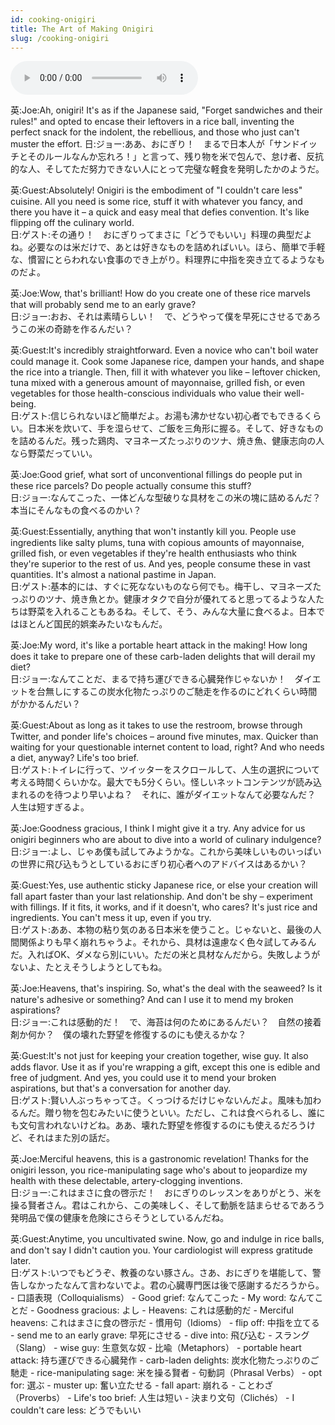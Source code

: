 ```yaml
---
id: cooking-onigiri
title: The Art of Making Onigiri
slug: /cooking-onigiri
---
```


<audio controls src="audio/cooking-onigiri.mp3"></audio>


<Tabs>
  <TabItem value="text" label="英文">
英:Joe:Ah, onigiri! It's as if the Japanese said, "Forget sandwiches and their rules!" and opted to encase their leftovers in a rice ball, inventing the perfect snack for the indolent, the rebellious, and those who just can't muster the effort.  
日:ジョー:ああ、おにぎり！　まるで日本人が「サンドイッチとそのルールなんか忘れろ！」と言って、残り物を米で包んで、怠け者、反抗的な人、そしてただ努力できない人にとって完璧な軽食を発明したかのようだ。

英:Guest:Absolutely! Onigiri is the embodiment of "I couldn't care less" cuisine. All you need is some rice, stuff it with whatever you fancy, and there you have it – a quick and easy meal that defies convention. It's like flipping off the culinary world.  
日:ゲスト:その通り！　おにぎりってまさに「どうでもいい」料理の典型だよね。必要なのは米だけで、あとは好きなものを詰めればいい。ほら、簡単で手軽な、慣習にとらわれない食事のでき上がり。料理界に中指を突き立てるようなものだよ。

英:Joe:Wow, that's brilliant! How do you create one of these rice marvels that will probably send me to an early grave?  
日:ジョー:おお、それは素晴らしい！　で、どうやって僕を早死にさせるであろうこの米の奇跡を作るんだい？

英:Guest:It's incredibly straightforward. Even a novice who can't boil water could manage it. Cook some Japanese rice, dampen your hands, and shape the rice into a triangle. Then, fill it with whatever you like – leftover chicken, tuna mixed with a generous amount of mayonnaise, grilled fish, or even vegetables for those health-conscious individuals who value their well-being.  
日:ゲスト:信じられないほど簡単だよ。お湯も沸かせない初心者でもできるくらい。日本米を炊いて、手を湿らせて、ご飯を三角形に握る。そして、好きなものを詰めるんだ。残った鶏肉、マヨネーズたっぷりのツナ、焼き魚、健康志向の人なら野菜だっていい。

英:Joe:Good grief, what sort of unconventional fillings do people put in these rice parcels? Do people actually consume this stuff?  
日:ジョー:なんてこった、一体どんな型破りな具材をこの米の塊に詰めるんだ？　本当にそんなもの食べるのかい？

英:Guest:Essentially, anything that won't instantly kill you. People use ingredients like salty plums, tuna with copious amounts of mayonnaise, grilled fish, or even vegetables if they're health enthusiasts who think they're superior to the rest of us. And yes, people consume these in vast quantities. It's almost a national pastime in Japan.  
日:ゲスト:基本的には、すぐに死なないものなら何でも。梅干し、マヨネーズたっぷりのツナ、焼き魚とか。健康オタクで自分が優れてると思ってるような人たちは野菜を入れることもあるね。そして、そう、みんな大量に食べるよ。日本ではほとんど国民的娯楽みたいなもんだ。

英:Joe:My word, it's like a portable heart attack in the making! How long does it take to prepare one of these carb-laden delights that will derail my diet?  
日:ジョー:なんてことだ、まるで持ち運びできる心臓発作じゃないか！　ダイエットを台無しにするこの炭水化物たっぷりのご馳走を作るのにどれくらい時間がかかるんだい？

英:Guest:About as long as it takes to use the restroom, browse through Twitter, and ponder life's choices – around five minutes, max. Quicker than waiting for your questionable internet content to load, right? And who needs a diet, anyway? Life's too brief.  
日:ゲスト:トイレに行って、ツイッターをスクロールして、人生の選択について考える時間くらいかな。最大でも5分くらい。怪しいネットコンテンツが読み込まれるのを待つより早いよね？　それに、誰がダイエットなんて必要なんだ？　人生は短すぎるよ。

英:Joe:Goodness gracious, I think I might give it a try. Any advice for us onigiri beginners who are about to dive into a world of culinary indulgence?  
日:ジョー:よし、じゃあ僕も試してみようかな。これから美味しいものいっぱいの世界に飛び込もうとしているおにぎり初心者へのアドバイスはあるかい？

英:Guest:Yes, use authentic sticky Japanese rice, or else your creation will fall apart faster than your last relationship. And don't be shy – experiment with fillings. If it fits, it works, and if it doesn't, who cares? It's just rice and ingredients. You can't mess it up, even if you try.  
日:ゲスト:ああ、本物の粘り気のある日本米を使うこと。じゃないと、最後の人間関係よりも早く崩れちゃうよ。それから、具材は遠慮なく色々試してみるんだ。入ればOK、ダメなら別にいい。ただの米と具材なんだから。失敗しようがないよ、たとえそうしようとしてもね。

英:Joe:Heavens, that's inspiring. So, what's the deal with the seaweed? Is it nature's adhesive or something? And can I use it to mend my broken aspirations?  
日:ジョー:これは感動的だ！　で、海苔は何のためにあるんだい？　自然の接着剤か何か？　僕の壊れた野望を修復するのにも使えるかな？

英:Guest:It's not just for keeping your creation together, wise guy. It also adds flavor. Use it as if you're wrapping a gift, except this one is edible and free of judgment. And yes, you could use it to mend your broken aspirations, but that's a conversation for another day.  
日:ゲスト:賢い人ぶっちゃってさ。くっつけるだけじゃないんだよ。風味も加わるんだ。贈り物を包むみたいに使うといい。ただし、これは食べられるし、誰にも文句言われないけどね。ああ、壊れた野望を修復するのにも使えるだろうけど、それはまた別の話だ。

英:Joe:Merciful heavens, this is a gastronomic revelation! Thanks for the onigiri lesson, you rice-manipulating sage who's about to jeopardize my health with these delectable, artery-clogging inventions.  
日:ジョー:これはまさに食の啓示だ！　おにぎりのレッスンをありがとう、米を操る賢者さん。君はこれから、この美味しく、そして動脈を詰まらせるであろう発明品で僕の健康を危険にさらそうとしているんだね。

英:Guest:Anytime, you uncultivated swine. Now, go and indulge in rice balls, and don't say I didn't caution you. Your cardiologist will express gratitude later.  
日:ゲスト:いつでもどうぞ、教養のない豚さん。さあ、おにぎりを堪能して、警告しなかったなんて言わないでよ。君の心臓専門医は後で感謝するだろうから。
  </TabItem>
  <TabItem value="word list" label="単語">
    - 口語表現（Colloquialisms）
        - Good grief: なんてこった
        - My word: なんてことだ
        - Goodness gracious: よし
        - Heavens: これは感動的だ
        - Merciful heavens: これはまさに食の啓示だ
    - 慣用句（Idioms）
        - flip off: 中指を立てる
        - send me to an early grave: 早死にさせる
        - dive into: 飛び込む
    - スラング（Slang）
        - wise guy: 生意気な奴
    - 比喩（Metaphors）
        - portable heart attack: 持ち運びできる心臓発作
        - carb-laden delights: 炭水化物たっぷりのご馳走
        - rice-manipulating sage: 米を操る賢者
    - 句動詞（Phrasal Verbs）
        - opt for: 選ぶ
        - muster up: 奮い立たせる
        - fall apart: 崩れる
    - ことわざ（Proverbs）
        - Life's too brief: 人生は短い
    - 決まり文句（Clichés）
        - I couldn't care less: どうでもいい
  </TabItem>
</Tabs>